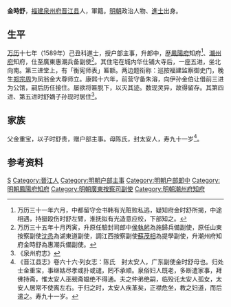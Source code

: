 '''金時舒'''，[[福建|福建]][[泉州府|泉州府]][[晋江县|晋江县]]人，軍籍。[[明朝|明朝]]政治人物、[[進士|進士]]出身。

== 生平 ==
[[万历|万历]]十七年（1589年）己丑科進士，授户部主事，升郎中，歴[[鳳陽府|鳳陽府]]知府<ref>万历三十一年六月，中都留守佥书韩有光赃败私逃，疑知府金时舒所揭，中途相遇，持挺殴伤时舒左臂，淮抚拟有光造意应绞，下部知之。</ref>、[[潮州府|潮州府]]知府，仕至廣東惠潮兵备副使<ref>万历三十五年十月丙寅，升原任驗封司郎中[[侯執躬|侯執躬]]為施歸兵備副使，原任山東按察副使[[沈烝|沈烝]]為湖東道副使，調江西按察副使[[蘇茂相|蘇茂相]]為提學副使，升潮州府知府金時舒為惠潮兵備副使。</ref>。其住宅在城内华仕铺大寺后，一座五进，坐北向南。第三进堂上，有「衡宪师表」匾额。两边题衔称：巡按福建监察御史门，晚生[[郑宗周|郑宗周]]为凤翁金大尊师立。康熙十六年，前营守备朱溶，向伊孙金伯让借前三进为公馆，嗣后历任接住。屡欲将匾脱下，以灭其迹。数现灵异，故得留存。其第四进、第五进时舒嫡子孙现时居住<ref>《泉州府志》</ref>。

== 家族 ==
父金重宝，以子时舒贵，赠户部主事。母陈氏，封太安人，寿九十一岁<ref>《晋江县志》卷六十六·列女志：陈氏　封太安人，广东副使金时舒母也。归处士金重宝，事继姑尽孝或扑或谴，罔不承顺。泉俗妇人既老，多断遣家事，拜佛持斋，惟太安人巫觋斋媪绝不得通。夫之仲弟绝嗣，临殁讬太安人孤女，太安人居常不使离左右。于归之时，太安人疾革矣，正襟危坐，教之妇道，而后遣之。寿九十一岁。</ref>。

== 参考资料 ==
{{reflist}}

{{萬曆十七年己丑科殿試金榜}}

{{Authority control}}

{{DEFAULTSORT:Jin金}}
[[Category:金姓|S]]
[[Category:晉江人|Category:晉江人]]
[[Category:明朝户部主事|Category:明朝户部主事]]
[[Category:明朝户部郎中|Category:明朝户部郎中]]
[[Category:明朝鳳陽府知府|Category:明朝鳳陽府知府]]
[[Category:明朝廣東按察司副使|Category:明朝廣東按察司副使]]
[[Category:明朝潮州府知府|Category:明朝潮州府知府]]


{{明朝人物小作品}}